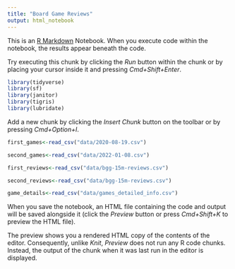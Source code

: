 ```yaml
---
title: "Board Game Reviews"
output: html_notebook
---
```


This is an [R Markdown](http://rmarkdown.rstudio.com) Notebook. When you execute code within the notebook, the results appear beneath the code. 

Try executing this chunk by clicking the *Run* button within the chunk or by placing your cursor inside it and pressing *Cmd+Shift+Enter*. 

```r
library(tidyverse)
library(sf)
library(janitor)
library(tigris)
library(lubridate)
```

Add a new chunk by clicking the *Insert Chunk* button on the toolbar or by pressing *Cmd+Option+I*.
```r
first_games<-read_csv("data/2020-08-19.csv")

second_games<-read_csv("data/2022-01-08.csv")

first_reviews<-read_csv("data/bgg-15m-reviews.csv")

second_reviews<-read_csv("data/bgg-15m-reviews.csv")

game_details<-read_csv("data/games_detailed_info.csv")
```

When you save the notebook, an HTML file containing the code and output will be saved alongside it (click the *Preview* button or press *Cmd+Shift+K* to preview the HTML file). 

The preview shows you a rendered HTML copy of the contents of the editor. Consequently, unlike *Knit*, *Preview* does not run any R code chunks. Instead, the output of the chunk when it was last run in the editor is displayed.

